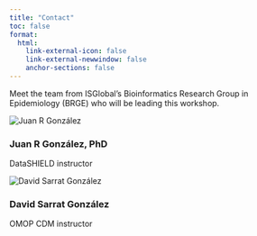 ```yaml
---
title: "Contact"
toc: false
format:
  html:
    link-external-icon: false
    link-external-newwindow: false
    anchor-sections: false
---
```


Meet the team from ISGlobal's Bioinformatics Research Group in Epidemiology (BRGE) who will be leading this workshop.

::: {.container .mt-5}

```{=html}
<div class="contact-grid">
  <div class="contact-card h-100">
    <div class="contact-card__header">
      <img src="images/jr.jpg" alt="Juan R González" class="contact-card__photo" onerror="this.style.display='none'">
      <div class="contact-card__avatar" aria-hidden="true">
        <i class="bi bi-person-circle"></i>
      </div>
    </div>
    <div class="contact-card__body">
      <h3 class="contact-card__name">Juan R González, PhD</h3>
      <p class="contact-card__role">DataSHIELD instructor</p>

      <div class="contact-card__actions">
        <a class="contact-social" href="mailto:juanr.gonzalez@isglobal.org" aria-label="Email Juan"><i class="bi bi-envelope-fill"></i></a>
        <a class="contact-social" href="https://www.linkedin.com/in/juanrgonzalez" target="_blank" rel="noopener" aria-label="LinkedIn Juan"><i class="bi bi-linkedin"></i></a>
        <a class="contact-social" href="https://github.com/jrgonzalez" target="_blank" rel="noopener" aria-label="GitHub Juan"><i class="bi bi-github"></i></a>
      </div>
    </div>
  </div>

  <div class="contact-card h-100">
    <div class="contact-card__header">
      <img src="images/david.jpg" alt="David Sarrat González" class="contact-card__photo" onerror="this.style.display='none'">
      <div class="contact-card__avatar" aria-hidden="true">
        <i class="bi bi-person-circle"></i>
      </div>
    </div>
    <div class="contact-card__body">
      <h3 class="contact-card__name">David Sarrat González</h3>
      <p class="contact-card__role">OMOP CDM instructor</p>

      <div class="contact-card__actions">
        <a class="contact-social" href="mailto:david.sarrat@isglobal.org" aria-label="Email David"><i class="bi bi-envelope-fill"></i></a>
        <a class="contact-social" href="https://www.linkedin.com/in/davidsarratgonzalez" target="_blank" rel="noopener" aria-label="LinkedIn David"><i class="bi bi-linkedin"></i></a>
        <a class="contact-social" href="https://github.com/davidsarratgonzalez" target="_blank" rel="noopener" aria-label="GitHub David"><i class="bi bi-github"></i></a>
        <a class="contact-social" href="https://davidsarratgonzalez.github.io" target="_blank" rel="noopener" aria-label="David's Website"><i class="bi bi-globe"></i></a>
      </div>
    </div>
  </div>
</div>
```

:::
